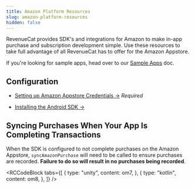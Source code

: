 ```yaml
---
title: Amazon Platform Resources
slug: amazon-platform-resources
hidden: false
---
```


RevenueCat provides SDK's and integrations for Amazon to make in-app purchase and subscription development simple. Use these resources to take full advantage of all RevenueCat has to offer for the Amazon Appstore.

If you're looking for sample apps, head over to our [Sample Apps](/platform-resources/sample-apps) doc.

## Configuration

- [Setting up Amazon Appstore Credentials →](/service-credentials/amazon-appstore-credentials)
  _Required_

- [Installing the Android SDK →](/getting-started/installation/android)

## Syncing Purchases When Your App Is Completing Transactions

When the SDK is configured to not complete purchases on the Amazon Appstore, `syncAmazonPurchase` will need to be called to ensure purchases are recorded. **Failure to do so will result in no purchases being recorded**.


<RCCodeBlock
  tabs={[
    {
      type: "unity",
      content: om7,
    },
    {
      type: "kotlin",
      content: om8,
    },
  ]}
/>
